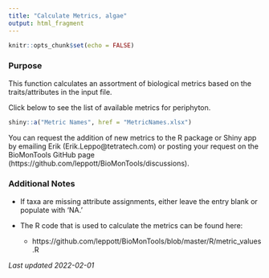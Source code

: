 ```yaml
---
title: "Calculate Metrics, algae"
output: html_fragment
---
```


```r
knitr::opts_chunk$set(echo = FALSE)
```

### Purpose

This function calculates an assortment of biological metrics based on the 
traits/attributes in the input file. 

Click below to see the list of available metrics for periphyton.

```r
shiny::a("Metric Names", href = "MetricNames.xlsx")
```

You can request the addition of new metrics to the R package or Shiny 
app by emailing Erik (Erik.Leppo@tetratech.com) or posting your request on the 
BioMonTools GitHub page (https://github.com/leppott/BioMonTools/discussions).

### Additional Notes

*	If taxa are missing attribute assignments, either leave the entry blank or 
populate with ‘NA.’

*	The R code that is used to calculate the metrics can be found here:

    + https://github.com/leppott/BioMonTools/blob/master/R/metric_values.R


*Last updated 2022-02-01*

